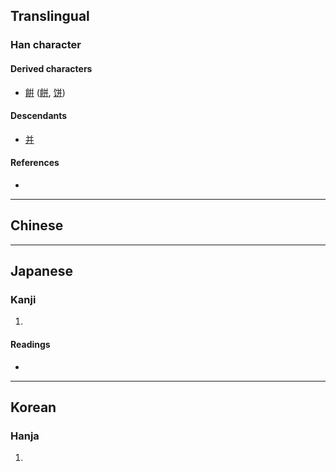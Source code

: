 {{also|並|幵|井|并}}
{{character info}}
==Translingual==

===Han character===
{{Han char|rn=51|rad=干|as=05|sn=8|four=|canj=YJYJ|ids=⿱⿰丿丿幵,⿰⿱丿干⿱丿干}}

====Derived characters====
* [[餠]] ([[餅]], [[饼]])

====Descendants====
* [[并]]

====References====
* {{Han ref|kx=0340.070|dkj=09175|hdz=10408.060|uh=5E77|ud=24183}}

----

==Chinese==
{{zh-see|并|vt}}

----

==Japanese==
{{ja-kanji forms|并|幷}}

===Kanji===
{{ja-kanji|grade=|rs=干05|shin=并}}

# {{rfdef|ja|sort=干05}}

====Readings====
* {{ja-readings|on=[[へい]] (hei), [[ひょう]] (hyō)|kun=[[あわせる]] (awaseru), [[ならぶ]] (narabu)}}

----

==Korean==

===Hanja===
{{ko-hanja|어우르다|어우를|병}}

# {{rfdef|ko|sort=干05}}